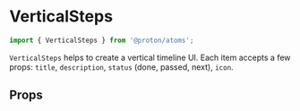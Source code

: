 

# VerticalSteps

```js
import { VerticalSteps } from '@proton/atoms';
```

`VerticalSteps` helps to create a vertical timeline UI. Each item accepts a few props: `title`, `description`, `status` (done, passed, next), `icon`.

<Canvas withSource="open">
    <Story id="components-verticalsteps--basic" />
</Canvas>

## Props

<div class="hidden">
    <Primary />
</div>

<ArgsTable story={PRIMARY_STORY} />
